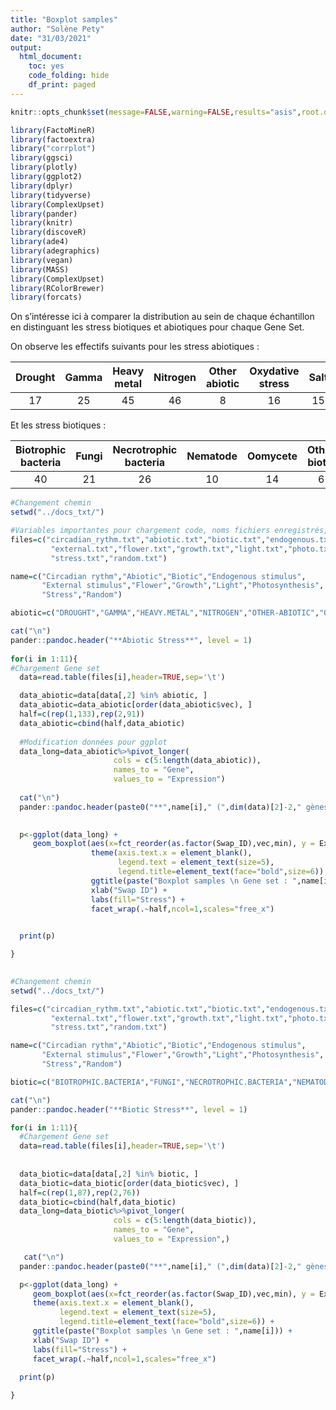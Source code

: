 ```yaml
---
title: "Boxplot samples"
author: "Solène Pety"
date: "31/03/2021"
output:
  html_document:
    toc: yes
    code_folding: hide
    df_print: paged
---
```


```r
knitr::opts_chunk$set(message=FALSE,warning=FALSE,results="asis",root.dir = "~/M1_BIMS/Stage/Rstudio/.Rmd_html/")
```


```r
library(FactoMineR)
library(factoextra)
library("corrplot")
library(ggsci)
library(plotly)
library(ggplot2)
library(dplyr)
library(tidyverse)
library(ComplexUpset)
library(pander)
library(knitr)
library(discoveR)
library(ade4)
library(adegraphics)
library(vegan)
library(MASS)
library(ComplexUpset)
library(RColorBrewer)
library(forcats)
```

On s'intéresse ici à comparer la distribution au sein de chaque échantillon en distinguant les stress biotiques et abiotiques pour chaque Gene Set.  
  
On observe les effectifs suivants pour les stress abiotiques :  

|Drought|Gamma|Heavy metal|Nitrogen|Other abiotic|Oxydative stress|Salt|Temperature|UV|
|:-----:|:-----:|:-----:|:-----:|:-----:|:-----:|:-----:|:-----:|:-----:|
|17|25|45|46|8|16|15|45|7|

  
Et les stress biotiques :  
  
|Biotrophic bacteria|Fungi|Necrotrophic bacteria|Nematode|Oomycete|Other biotic|Rhodococcus|Stifenia|Virus|
|:-----:|:-----:|:-----:|:-----:|:-----:|:-----:|:-----:|:-----:|:-----:|
|40|21|26|10|14|6|7|6|33|
  
```r
#Changement chemin 
setwd("../docs_txt/")

#Variables importantes pour chargement code, noms fichiers enregistrés, noms pour entêtes, stress biotiques et abiotiques
files=c("circadian_rythm.txt","abiotic.txt","biotic.txt","endogenous.txt",
         "external.txt","flower.txt","growth.txt","light.txt","photo.txt",
         "stress.txt","random.txt")

name=c("Circadian rythm","Abiotic","Biotic","Endogenous stimulus",
       "External stimulus","Flower","Growth","Light","Photosynthesis",
       "Stress","Random")

abiotic=c("DROUGHT","GAMMA","HEAVY.METAL","NITROGEN","OTHER-ABIOTIC","OXYDATIVE.STRESS","SALT","TEMPERATURE","UV")

cat("\n")
pander::pandoc.header("**Abiotic Stress**", level = 1)
  
for(i in 1:11){
#Chargement Gene set 
  data=read.table(files[i],header=TRUE,sep='\t')

  data_abiotic=data[data[,2] %in% abiotic, ]
  data_abiotic=data_abiotic[order(data_abiotic$vec), ]
  half=c(rep(1,133),rep(2,91))
  data_abiotic=cbind(half,data_abiotic)
  
  #Modification données pour ggplot
  data_long=data_abiotic%>%pivot_longer(
                       cols = c(5:length(data_abiotic)),
                       names_to = "Gene",
                       values_to = "Expression")
 
  cat("\n")
  pander::pandoc.header(paste0("**",name[i]," (",dim(data)[2]-2," gènes)**\n"), level = 2) 
  

  p<-ggplot(data_long) +
     geom_boxplot(aes(x=fct_reorder(as.factor(Swap_ID),vec,min), y = Expression, fill=vec)) +
                  theme(axis.text.x = element_blank(),
                        legend.text = element_text(size=5),
                        legend.title=element_text(face="bold",size=6)) +
                  ggtitle(paste("Boxplot samples \n Gene set : ",name[i])) +
                  xlab("Swap ID") +
                  labs(fill="Stress") +
                  facet_wrap(.~half,ncol=1,scales="free_x")

  
  print(p)

}
  
```

```r
#Changement chemin 
setwd("../docs_txt/")

files=c("circadian_rythm.txt","abiotic.txt","biotic.txt","endogenous.txt",
         "external.txt","flower.txt","growth.txt","light.txt","photo.txt",
         "stress.txt","random.txt")

name=c("Circadian rythm","Abiotic","Biotic","Endogenous stimulus",
       "External stimulus","Flower","Growth","Light","Photosynthesis",
       "Stress","Random")

biotic=c("BIOTROPHIC.BACTERIA","FUNGI","NECROTROPHIC.BACTERIA","NEMATODES","OOMYCETE","OTHER-BIOTIC","RHODOCOCCUS","STIFENIA","VIRUS")

cat("\n")
pander::pandoc.header("**Biotic Stress**", level = 1)

for(i in 1:11){
  #Chargement Gene set 
  data=read.table(files[i],header=TRUE,sep='\t')
  
  
  data_biotic=data[data[,2] %in% biotic, ]
  data_biotic=data_biotic[order(data_biotic$vec), ]
  half=c(rep(1,87),rep(2,76))
  data_biotic=cbind(half,data_biotic)
  data_long=data_biotic%>%pivot_longer(
                       cols = c(5:length(data_biotic)),
                       names_to = "Gene",
                       values_to = "Expression",)

   cat("\n")
  pander::pandoc.header(paste0("**",name[i]," (",dim(data)[2]-2," gènes)**\n"), level = 2)  

  p<-ggplot(data_long) +
     geom_boxplot(aes(x=fct_reorder(as.factor(Swap_ID),vec,min), y = Expression, fill=vec)) +
     theme(axis.text.x = element_blank(),
           legend.text = element_text(size=5),
           legend.title=element_text(face="bold",size=6)) +
     ggtitle(paste("Boxplot samples \n Gene set : ",name[i])) +
     xlab("Swap ID") +
     labs(fill="Stress") +
     facet_wrap(.~half,ncol=1,scales="free_x")
  
  print(p)

}
```